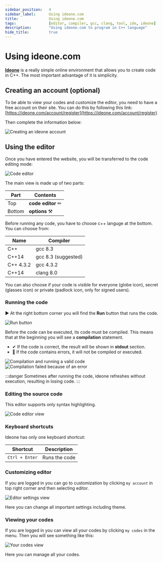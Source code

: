 ```yaml
---
sidebar_position:	4
sidebar_label:		Using ideone.com
title:				Using ideone.com
tags:				[editor, compiler, gcc, clang, tool, ide, ideone]
description:		"Using ideone.com to program in C++ language"
hide_title:			true
---
```


<!-- Components -->

# Using ideone.com

[**Ideone**](https://ideone.com/) is a really simple online environment that allows you to create
code in C++. The most important advantage of it is simplicity.

## Creating an account (optional)

To be able to view your codes and customize the editor, you need to have a free account on their site.
You can do this by following this link: [https://ideone.com/account/register](https://ideone.com/account/register)

Then complete the information below:

<Image center
		alt="Creating an ideone account"
		src="/img/tutorials/tools/ideone/sign-up-form.png"
	/>
<br/>

## Using the editor

Once you have entered the website, you will be transferred to the code editing mode:

<Image center
		alt="Code editor"
		src="/img/tutorials/tools/ideone/editor-view.png"
	/>
<br/>

The main view is made up of two parts:

Part | Contents
---------|----------
 Top | **code editor** ✏
 Bottom | **options** ⚒

Before running any code, you have to choose c++ languge at the bottom.
You can choose from:

Name | Compiler
---------|----------
 C++ | gcc 8.3
 C++14 | gcc 8.3 (suggested)
 C++ 4.3.2 | gcc 4.3.2
 C++14 | clang 8.0

You can also choose if your code is visible for everyone (globe icon), secret (glasses icon) or private (padlock icon, only for signed users).

### Running the code

▶ At the right bottom corner you will find the **Run** button that runs the code.

<Image center
		alt		="Run button"
		src		="/img/tutorials/tools/ideone/run-button.png"
	/>
<br/>

Before the code can be executed, its code must be compiled. This means that at the beginning
you will see a **compilation** statement.

- ✔ If the code is correct, the result will be shown in **stdout** section.
- 🔴 If the code contains errors, it will not be compiled or executed.

<Tabs>
	<TabItem value="ok" label="✔ Correct code" default>
		<Image border center
				alt		="Compilation and running a valid code"
				src		="/img/tutorials/tools/ideone/run-ok.png"
				desc	="🟣 Result"
			/>
	</TabItem>
	<TabItem value="error" label="🔴 With an error">
		<Image border center
				alt		="Compilation failed because of an error"
				desc	="🔴 Error"
				src		="/img/tutorials/tools/ideone/run-error.png"
			/>
	</TabItem>
</Tabs>

:::danger
Sometimes after running the code, ideone refreshes without execution, resulting in losing code.
:::

### Editing the source code

This editor supports only syntax highlighting.

<Image center
		maxheight="400px"
		alt		="Code editor view"
		src		="/img/tutorials/tools/ideone/only-editor.png"
	/>
<br/>

### Keyboard shortcuts

Ideone has only one keyboard shortcut:

Shortcut | Description
---------|----------
`Ctrl + Enter` | Runs the code

### Customizing editor

If you are logged in you can go to customization by clicking `my account` in top right corner and then selecting editor.

<Image center
		maxheight="400px"
		alt		="Editor settings view"
		src		="/img/tutorials/tools/ideone/editor-settings.png"
	/>
<br/>

Here you can change all important settings including theme.

### Viewing your codes

If you are logged in you can view all your codes by clicking `my codes` in the menu. Then you will see something like this:

<Image center
		maxheight="400px"
		alt		="Your codes view"
		src		="/img/tutorials/tools/ideone/your-codes.png"
	/>
<br/>

Here you can manage all your codes.